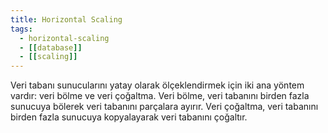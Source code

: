 ```yaml
---
title: Horizontal Scaling
tags:
  - horizontal-scaling
  - [[database]]
  - [[scaling]]
---
```


Veri tabanı sunucularını yatay olarak ölçeklendirmek için iki ana yöntem vardır: veri bölme ve veri çoğaltma. Veri bölme, veri tabanını birden fazla sunucuya bölerek veri tabanını parçalara ayırır. Veri çoğaltma, veri tabanını birden fazla sunucuya kopyalayarak veri tabanını çoğaltır.
